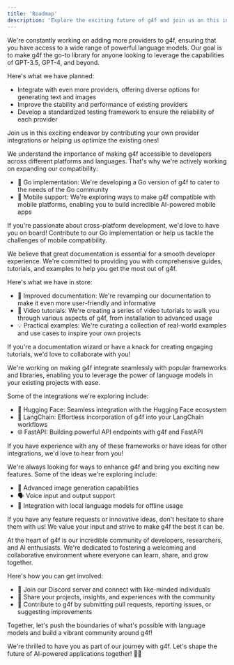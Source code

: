 ```yaml
---
title: 'Roadmap'
description: 'Explore the exciting future of g4f and join us on this incredible journey!'
---
```


<Steps titleSize="h3">
<Step title="🚀 Expanding Provider Support">
We're constantly working on adding more providers to g4f, ensuring that you have access to a wide range of powerful language models. Our goal is to make g4f the go-to library for anyone looking to leverage the capabilities of GPT-3.5, GPT-4, and beyond.

Here's what we have planned:
- Integrate with even more providers, offering diverse options for generating text and images
- Improve the stability and performance of existing providers
- Develop a standardized testing framework to ensure the reliability of each provider

Join us in this exciting endeavor by contributing your own provider integrations or helping us optimize the existing ones!
</Step>

<Step title="🌐 Cross-Platform Compatibility">
We understand the importance of making g4f accessible to developers across different platforms and languages. That's why we're actively working on expanding our compatibility:

- 🐹 Go implementation: We're developing a Go version of g4f to cater to the needs of the Go community
- 📱 Mobile support: We're exploring ways to make g4f compatible with mobile platforms, enabling you to build incredible AI-powered mobile apps

If you're passionate about cross-platform development, we'd love to have you on board! Contribute to our Go implementation or help us tackle the challenges of mobile compatibility.
</Step>

<Step title="📚 Enhanced Documentation and Tutorials">
We believe that great documentation is essential for a smooth developer experience. We're committed to providing you with comprehensive guides, tutorials, and examples to help you get the most out of g4f.

Here's what we have in store:
- 📝 Improved documentation: We're revamping our documentation to make it even more user-friendly and informative
- 🎥 Video tutorials: We're creating a series of video tutorials to walk you through various aspects of g4f, from installation to advanced usage
- 💡 Practical examples: We're curating a collection of real-world examples and use cases to inspire your own projects

If you're a documentation wizard or have a knack for creating engaging tutorials, we'd love to collaborate with you!
</Step>

<Step title="🧩 Seamless Integration with Popular Frameworks">
We're working on making g4f integrate seamlessly with popular frameworks and libraries, enabling you to leverage the power of language models in your existing projects with ease.

Some of the integrations we're exploring include:
- 🤗 Hugging Face: Seamless integration with the Hugging Face ecosystem
- 🦜 LangChain: Effortless incorporation of g4f into your LangChain workflows
- 🌐 FastAPI: Building powerful API endpoints with g4f and FastAPI

If you have experience with any of these frameworks or have ideas for other integrations, we'd love to hear from you!
</Step>

<Step title="🌟 Exciting New Features">
We're always looking for ways to enhance g4f and bring you exciting new features. Some of the ideas we're exploring include:

- 🎨 Advanced image generation capabilities
- 🗣️ Voice input and output support
- 🧠 Integration with local language models for offline usage

If you have any feature requests or innovative ideas, don't hesitate to share them with us! We value your input and strive to make g4f the best it can be.
</Step>

<Step title="🤝 Growing Our Community">
At the heart of g4f is our incredible community of developers, researchers, and AI enthusiasts. We're dedicated to fostering a welcoming and collaborative environment where everyone can learn, share, and grow together.

Here's how you can get involved:
- 💬 Join our Discord server and connect with like-minded individuals
- 📢 Share your projects, insights, and experiences with the community
- 🙌 Contribute to g4f by submitting pull requests, reporting issues, or suggesting improvements

Together, let's push the boundaries of what's possible with language models and build a vibrant community around g4f!
</Step>
</Steps>

We're thrilled to have you as part of our journey with g4f. Let's shape the future of AI-powered applications together! 🚀✨